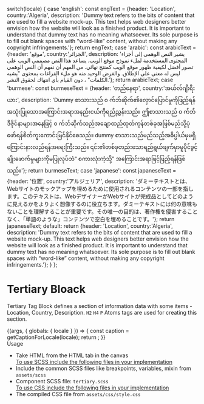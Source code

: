 
  switch(locale) {
    case 'english': const engText = {header: 'Location', country:'Algeria', description: 'Dummy text refers to the bits of content that are used to fill a website mock-up. This text helps web designers better envision how the website will look as a finished product. It is important to understand that dummy text has no meaning whatsoever. Its sole purpose is to fill out blank spaces with “word-like” content, without making any copyright infringements.'}; return engText;
    case 'arabic': const arabicText = {header: 'موقع', country:'الجزائر', description: 'يشير النص الوهمي إلى أجزاء المحتوى المستخدمة لملء نموذج موقع الويب. يساعد هذا النص مصممي الويب على تصور أفضل لكيفية ظهور موقع الويب كمنتج نهائي. من المهم أن نفهم أن النص الوهمي ليس له معنى على الإطلاق. والغرض الوحيد منه هو ملء الفراغات بمحتوى "يشبه الكلمات" ، دون القيام بأي انتهاك لحقوق النشر.'}; return arabicText;
    case 'burmese': const burmeseText = {header: 'တည်နေရာ', country:'အယ်လ်ဂျီးရီးယား', description: 'Dummy စာသားသည် ၀ က်ဘ်ဆိုက်၏လှောင်ပြောင်မှုကိုဖြည့်ရန်အသုံးပြုသောအကြောင်းအရာအနည်းငယ်ကိုရည်ညွှန်းသည်။ ဤစာသားသည် ၀ က်ဘ်ဒီဇိုင်နာများအနေဖြင့် ၀ က်ဘ်ဆိုက်သည်အချောထည်ထုတ်ကုန်တစ်ခုအဖြစ်မည်သို့ပုံဖော်ရန်စိတ်ကူးကောင်းမြင်နိုင်စေသည်။ dummy စာသားသည်မည်သည့်အဓိပ္ပါယ်မှမရှိကြောင်းနားလည်ရန်အရေးကြီးသည်။ ၎င်း၏တစ်ခုတည်းသောရည်ရွယ်ချက်မှာမူပိုင်ခွင့်ချိုးဖောက်မှုများကိုမပြုလုပ်ဘဲ“ စကားလုံးကဲ့သို့” အကြောင်းအရာဖြင့်ဖြည့်ရန်ဖြစ်သည်။'}; return burmeseText;
    case 'japanese': const japaneseText = {header: '位置', country:'アルジェリア', description: 'ダミーテキストとは、Webサイトのモックアップを埋めるために使用されるコンテンツの一部を指します。このテキストは、WebデザイナーがWebサイトが完成品としてどのように見えるかをよりよく想像するのに役立ちます。ダミーテキストには何の意味もないことを理解することが重要です。その唯一の目的は、著作権を侵害することなく、「単語のような」コンテンツで空白を埋めることです。'}; return japaneseText;
    default:
      return {header: 'Location', country:'Algeria', description: 'Dummy text refers to the bits of content that are used to fill a website mock-up. This text helps web designers better envision how the website will look as a finished product. It is important to understand that dummy text has no meaning whatsoever. Its sole purpose is to fill out blank spaces with “word-like” content, without making any copyright infringements.'};
  }
};

<Meta title="Testing/Text/Tertiary Block" component={Tertiary} />

<style>{`
  .sbdocs-h1 {
    font-weight: 700;
  }
  .subheading {
    font-weight: 500;
    font-size: 22px;
    color: #161616;
    letter-spacing: 1.5px;
    line-height: 24px;
    margin-bottom: 12px;
    margin-top: 40px;
  }
  .high {
    font-weight: 500;
    font-size: 14px;
    color: #161616;
    line-height: 24px;
    margin-bottom: 12px;
    margin-top: 40px;
  }
  .docblock-code-toggle {
    display: none;
  }
`}</style>

# Tertiary Bloack

Tertiary Tag Block defines a section of information data with some items - Location, Country, Description. <code>H2</code> <code>H4</code> <code>P</code> Atoms tags are used for creating this section.

<Story name="Tertiary Block">
  {(args, { globals: { locale } }) => {
    const caption = getCaptionForLocale(locale);
    return <Tertiary headerText={caption.header} countryText={caption.country}  descriptionText={caption.description}></Tertiary>;
  }}
</Story>

<div className="subheading">Usage</div>

<ul>
<li>Take HTML from the HTML tab in the canvas</li>
<u>To use SCSS include the following files in your implementation</u>
<li>Include the common SCSS files like breakpoints, variables, mixin from <code>assets/scss</code></li>
<li>Component SCSS file: <code>tertiary.scss</code></li>
<u>To use CSS include the following files in your implementation</u>
<li>The compiled CSS file from <code>assets/css/style.css</code></li>
</ul>
